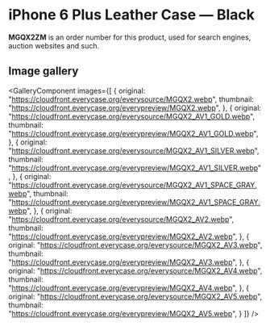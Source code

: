 
# iPhone 6 Plus Leather Case — Black

<Callout type='info' emoji='👉🏻'>**MGQX2ZM** is an order number for this product, used for search engines, auction websites and such.</Callout>

## Image gallery

<GalleryComponent
    images={[
      {
        original: "https://cloudfront.everycase.org/everysource/MGQX2.webp",
        thumbnail: "https://cloudfront.everycase.org/everypreview/MGQX2.webp",
      },
      {
        original: "https://cloudfront.everycase.org/everysource/MGQX2_AV1_GOLD.webp",
        thumbnail: "https://cloudfront.everycase.org/everypreview/MGQX2_AV1_GOLD.webp",
      },
      {
        original: "https://cloudfront.everycase.org/everysource/MGQX2_AV1_SILVER.webp",
        thumbnail: "https://cloudfront.everycase.org/everypreview/MGQX2_AV1_SILVER.webp",
      },
      {
        original: "https://cloudfront.everycase.org/everysource/MGQX2_AV1_SPACE_GRAY.webp",
        thumbnail: "https://cloudfront.everycase.org/everypreview/MGQX2_AV1_SPACE_GRAY.webp",
      },
      {
        original: "https://cloudfront.everycase.org/everysource/MGQX2_AV2.webp",
        thumbnail: "https://cloudfront.everycase.org/everypreview/MGQX2_AV2.webp",
      },
      {
        original: "https://cloudfront.everycase.org/everysource/MGQX2_AV3.webp",
        thumbnail: "https://cloudfront.everycase.org/everypreview/MGQX2_AV3.webp",
      },
      {
        original: "https://cloudfront.everycase.org/everysource/MGQX2_AV4.webp",
        thumbnail: "https://cloudfront.everycase.org/everypreview/MGQX2_AV4.webp",
      },
      {
        original: "https://cloudfront.everycase.org/everysource/MGQX2_AV5.webp",
        thumbnail: "https://cloudfront.everycase.org/everypreview/MGQX2_AV5.webp",
      }
    ]}
  />
